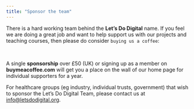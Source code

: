 ```yaml
---
title: "Sponsor the team"
---
```


There is a hard working team behind the **Let's Do Digital** name. If you feel we are doing a great job and want to help support us with our projects and teaching courses, then please do consider `buying us a coffee`:

```{=html}
<div style="display: flex; justify-content: center; transform: scale(0.8);">
    <script type="text/javascript" src="https://cdnjs.buymeacoffee.com/1.0.0/button.prod.min.js" data-name="bmc-button" data-slug="letsdodigital" data-color="#FFDD00" data-emoji="☕"  data-font="Cookie" data-text="Buy me a coffee" data-outline-color="#000000" data-font-color="#000000" data-coffee-color="#ffffff" ></script>
</div>
<br>
```

A single **sponsorship** over £50 (UK) or signing up as a member on **buymeacoffee.com** will get you a place on the wall of our home page for individual supporters for a year.

For healthcare groups (eg industry, individual trusts, government) that wish to sponsor the Let's Do Digital Team, please contact us at [info@letsdodigital.org](mailto:info@letsdodigital.org).